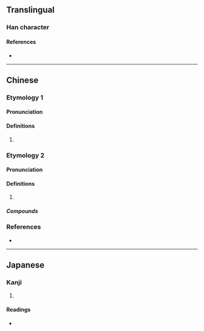{{character info}}
==Translingual==

===Han character===
{{Han char|rn=30|rad=口|as=05|sn=8|four=61020|canj=RQMN|ids=⿰口打}}

====References====
* {{Han ref|kx=0185.160|dkj=03503|hdz=10597.090|uh=5491|ud=21649|bh=CBDE|bd=52190}}

----

==Chinese==

===Etymology 1===
{{zh-forms}}

====Pronunciation====
{{zh-pron
|c=daa2
|cat=
}}

====Definitions====
{{zh-hanzi}}

# {{zh-only|啲咑}}

===Etymology 2===
{{zh-forms}}

====Pronunciation====
{{zh-pron
|m=dā
|c=daak1,daa1
|cat=
}}

====Definitions====
{{zh-hanzi}}

# {{rfdef|zh}}

=====Compounds=====
{{zh-der|那咑|哪咑}}

===References===
* {{R:yue:mfccd}}

----

==Japanese==

===Kanji===
{{ja-kanji|grade=|rs=口05}}

# {{rfdef|ja|sort=口05}}

====Readings====
* {{ja-readings|on=[[だ]] (da)|kun=}}